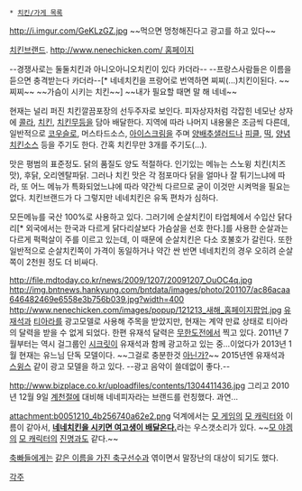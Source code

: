  * [[치킨/가게 목록]]

http://i.imgur.com/GeKLzGZ.jpg
~~먹으면 멍청해진다고 광고를 하고 있다~~

[[치킨]]브랜드. [[http://www.nenechicken.com/ 홈페이지]]

--경쟁사로는 둘둘치킨과 아니오아니오치킨이 있다 카더라--
--프랑스사람들은 이름을 듣으면 충격받는다 카더라--[* 네네치킨을 프랑어로 번역하면 찌찌(...)치킨이된다. ~~찌찌~~ ~~가슴이 시키는 치킨~~]
~~내가 필요할 때면 말 해 네네~~


현재는 널리 퍼진 치킨깔끔포장의 선두주자로 보인다. 피자상자처럼 각잡힌 네모난 상자에 [[콜라]], [[치킨]], [[치킨무]]등을 담아 배달한다. 지역에 따라 나머지 내용물은 조금씩 다른데, 일반적으로 [[코우슬로]], 머스타드소스, [[아이스크림]]을 주며 [[양배추]][[샐러드]]나 [[피클]], [[떡]], [[양념]][[치킨]][[소스]] 등을 주기도 한다. 간혹 치킨무만 3개를 주기도(…).

맛은 평범의 표준정도. 닭의 품질도 양도 적절하다. 인기있는 메뉴는 스노윙 치킨(치즈맛), 후닭, 오리엔탈파닭. 그러나 치킨 맛은 각 점포마다 닭을 얼마나 잘 튀기느냐에 따라, 또 어느 메뉴가 특화되었느냐에 따라 약간씩 다르므로 굳이 이것만 시켜먹을 필요는 없다. 치킨브랜드가 다 그렇지만 네네치킨은 유독 편차가 심하다.

모든메뉴를 국산 100%로 사용하고 있다. 그러기에 순살치킨이 타업체에서 수입산 닭다리[* 외국에서는 한국과 다르게 닭다리살보다 가슴살을 선호 한다.]를 사용한 순살과는 다르게 퍽퍽살이 주를 이르고 있는데, 이 때문에 순살치킨은 다소 호불호가 갈린다. 또한 일반적으로 순살치킨쪽이 가격이 동일하거나 약간 싼 반면 네네치킨의 경우 오히려 순살쪽이 2천원 정도 더 비싸다.

http://file.mdtoday.co.kr/news/2009/1207/20091207_OuOC4q.jpg
http://img.bntnews.hankyung.com/bntdata/images/photo/201107/ac86acaa646482469e6558e3b756b039.jpg?width=400
http://www.nenechicken.com/images/popup/121213_새해_홈페이지팝업.jpg
[[유재석]]과 [[티아라(아이돌)|티아라]]를 광고모델로 사용해 주목을 받았지만, 현재는 계약 만료 상태로 티아라의 달력을 받을 수 없게 되었다. 한편 유재석 달력은 [[무한도전]]에서 찍고 있다. 2011년 7월부터는 역시 걸그룹인 [[시크릿(아이돌)|시크릿]]이 유재석과 함께 광고하고 있는 중...이었다가 2013년 1월 현재는 유느님 단독 모델이다. ~~그걸로 충분한것 [[무한재석교|아닌가?]]~~ 2015년엔 유재석과 [[스윙스]] 같이 광고 모델을 하고 있다. --광고 음악이 쓸데없이 좋다.--

http://www.bizplace.co.kr/uploadfiles/contents/1304411436.jpg
그리고 2010년 12월 9일 [[통큰치킨|계천절]]에 대비해 네네피자라는 브랜드를 런칭했다. 과연...

attachment:b0051210_4b256740a62e2.png
덕계에서는 [[러브 플러스|모 게임]]의 [[아네가사키 네네|모 캐릭터]]와 이름이 같아서, '''[[치킨을 시켰는데 여고생이 배달|네네치킨을 시키면 여고생이 배달온다.]]'''라는 우스갯소리가 있다. ~~[[진 연희무쌍|모 야겜]]의 [[진궁(진 연희무쌍)|모 캐릭터]]의 [[진명(연희무쌍)|진명]]과도 같다.~~

[[축빠]]들에게는 [[네네(축구선수)|같은 이름을 가진 축구선수]]과 엮이면서 말장난의 대상이 되기도 했다.

[[각주]]
